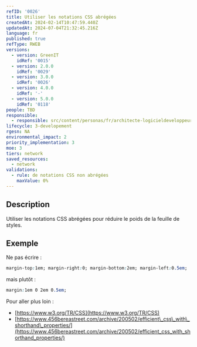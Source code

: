 ```yaml
---
refID: '0026'
title: Utiliser les notations CSS abrégées
createdAt: 2024-02-14T10:47:59.440Z
updatedAt: 2024-07-04T21:32:45.216Z
language: fr
published: true
refType: RWEB
versions:
  - version: GreenIT
    idRef: '0015'
  - version: 2.0.0
    idRef: '0029'
  - version: 3.0.0
    idRef: '0026'
  - version: 4.0.0
    idRef: '-'
  - version: 5.0.0
    idRef: '0118'
people: TBD
responsible:
  - responsible: src/content/personas/fr/architecte-logicieldeveloppeur.mdx
lifecycle: 3-developement
rgesn: NA
environmental_impact: 2
priority_implementation: 3
moe: 3
tiers: network
saved_resources:
  - network
validations:
  - rule: de notations CSS non abrégées
    maxValue: 0%
---
```


## Description

Utiliser les notations CSS abrégées pour réduire le poids de la feuille de styles.

## Exemple

Ne pas écrire :

```css
margin-top:1em; margin-right:0; margin-bottom:2em; margin-left:0.5em;
```

mais plutôt :

```css
margin:1em 0 2em 0.5em;
```

Pour aller plus loin :

* [https://www.w3.org/TR/CSS](https://www.w3.org/TR/CSS)
* [https://www.456bereastreet.com/archive/200502/efficient\_css\_with\_shorthand\_properties/](https://www.456bereastreet.com/archive/200502/efficient_css_with_shorthand_properties/)
